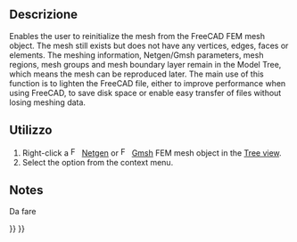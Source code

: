 <languages/>

{{Docnav/it
|[[FEM_Examples/it|Esempi FEM]]
|[[FEM_MeshDisplayInfo/it|Informazioni di stampa della mesh FEM]]
|[[FEM_Workbench/it|FEM]]
|IconL=Preferences-fem.svg
|IconC=Workbench_FEM.svg
|IconR=Fem-femmesh-print-info.svg
}}

<div class="mw-translate-fuzzy">
{{GuiCommand/it|Name=FEM_MeshClear|Name/it=FEM MeshClear|Icon=Fem-femmesh-clear-mesh.svg|MenuLocation= Menu contestuale dell'oggetto mesh → FEM mesh clear||Workbenches=[[FEM_Workbench/it|FEM]]|Shortcut=|SeeAlso=[[FEM_tutorial/it|Tutorial FEM]]}}
</div>

<span id="Description"></span>
==Descrizione==

Enables the user to reinitialize the mesh from the FreeCAD FEM mesh object. The mesh still exists but does not have any vertices, edges, faces or elements. The meshing information, Netgen/Gmsh parameters, mesh regions, mesh groups and mesh boundary layer remain in the Model Tree, which means the mesh can be reproduced later. The main use of this function is to lighten the FreeCAD file, either to improve performance when using FreeCAD, to save disk space or enable easy transfer of files without losing meshing data.

<span id="Usage"></span>
==Utilizzo==

# Right-click a [[Image:FEM_MeshNetgenFromShape.svg|16px]] [[FEM_MeshNetgenFromShape|Netgen]] or [[Image:FEM_MeshGmshFromShape.svg|16px]] [[FEM_MeshGmshFromShape|Gmsh]] FEM mesh object in the [[Tree_view|Tree view]].
# Select the {{MenuCommand|[[Image:FEM_MeshClear.svg|16px]] Clear FEM mesh}} option from the context menu.

==Notes==

<div class="mw-translate-fuzzy">
Da fare
</div>


<div class="mw-translate-fuzzy">
{{Docnav/it
|[[FEM_Examples/it|Esempi FEM]]
|[[FEM_MeshDisplayInfo/it|Informazioni di stampa della mesh FEM]]
|[[FEM_Workbench/it|FEM]]
|IconL=Preferences-fem.svg
|IconC=Workbench_FEM.svg
|IconR=Fem-femmesh-print-info.svg
}}
</div>

{{FEM Tools navi{{#translation:}}}}
{{Userdocnavi{{#translation:}}}}